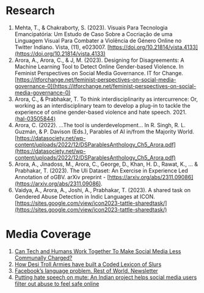 
<ContentPageShell>

# Research 

1. Mehta, T., & Chakraborty, S. (2023). Visuais Para Tecnologia Emancipatória: Um Estudo de Caso Sobre a Cocriação de uma Linguagem Visual Para Combater a Violência de Género Online no Twitter Indiano. Vista, (11), e023007. [https://doi.org/10.21814/vista.4133](https://doi.org/10.21814/vista.4133)
2. Arora, A., Arora, C., & J, M. (2023). Designing for Disagreements: A Machine Learning Tool to Detect Online Gender-based Violence. In Feminist Perspectives on Social Media Governance. IT for Change. [https://itforchange.net/feminist-perspectives-on-social-media-governance-0](https://itforchange.net/feminist-perspectives-on-social-media-governance-0)
3. Arora, C., & Prabhakar, T. To think interdisciplinarity as intercurrence: Or, working as an interdisciplinary team to develop a plug-in to tackle the experience of online gender-based violence and hate speech. 2021. [⟨hal-03505844⟩](https://hal.science/hal-03505844)
4. Arora, C. (2022). ...The tool is underdevelopment... In R. Singh, R. L. Guzmán, & P. Davison (Eds.), Parables of AI in/from the Majority World. [https://datasociety.net/wp-content/uploads/2022/12/DSParablesAnthology_Ch5_Arora.pdf](https://datasociety.net/wp-content/uploads/2022/12/DSParablesAnthology_Ch5_Arora.pdf)
5. Arora, A., Jinadoss, M., Arora, C., George, D., Khan, H. D., Rawat, K., ... & Prabhakar, T. (2023). The Uli Dataset: An Exercise in Experience Led Annotation of oGBV. arXiv preprint - [https://arxiv.org/abs/2311.09086](https://arxiv.org/abs/2311.09086).
6. Vaidya, A., Arora, A., Joshi, A., Prabhakar, T. (2023). A shared task on Gendered Abuse Detection in Indic Languages at ICON. [https://sites.google.com/view/icon2023-tattle-sharedtask/](https://sites.google.com/view/icon2023-tattle-sharedtask/)



# Media Coverage

1. [Can Tech and Humans Work Together To Make Social Media Less Communally Charged?](https://www.thequint.com/news/webqoof/communal-language-and-moderation-social-media-india#read-more)
2. [How Desi Troll Armies have built a Coded Lexicon of Slurs](https://timesofindia.indiatimes.com/india/how-desi-troll-armies-have-built-a-coded-language-of-abuse/articleshow/89406114.cms)
3. [Facebook’s language problem. Rest of World. Newsletter](https://restofworld.org/2021/newsletter-south-asia-facebooks-language-problem/)
4. [Putting hate speech on mute: An Indian project helps social media users filter out abuse to feel safe online](https://akademie.dw.com/en/putting-hate-speech-on-mute-an-indian-project-helps-social-media-users-filter-out-abuse-to-feel-safe-online/a-65636500)

</ContentPageShell>
